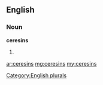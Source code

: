 ==English==

===Noun===
'''ceresins'''

# {{plural of|[[ceresin]]}}

[[Category:English plurals]]

[[ar:ceresins]]
[[mg:ceresins]]
[[my:ceresins]]